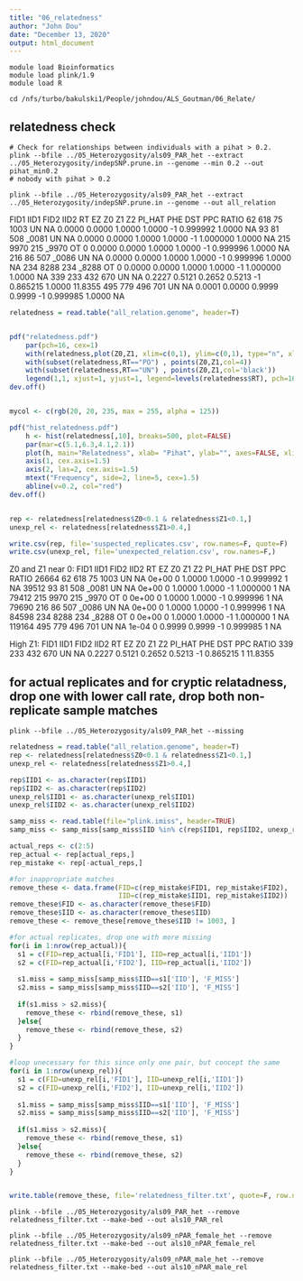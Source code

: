 ```yaml
---
title: "06_relatedness"
author: "John Dou"
date: "December 13, 2020"
output: html_document
---
```


```batch
module load Bioinformatics
module load plink/1.9
module load R

cd /nfs/turbo/bakulski1/People/johndou/ALS_Goutman/06_Relate/
```


## relatedness check

```batch
# Check for relationships between individuals with a pihat > 0.2.
plink --bfile ../05_Heterozygosity/als09_PAR_het --extract ../05_Heterozygosity/indepSNP.prune.in --genome --min 0.2 --out pihat_min0.2
# nobody with pihat > 0.2

plink --bfile ../05_Heterozygosity/als09_PAR_het --extract ../05_Heterozygosity/indepSNP.prune.in --genome --out all_relation
```
FID1   IID1 FID2   IID2 RT    EZ      Z0      Z1      Z2  PI_HAT PHE       DST     PPC   RATIO
  62    618  75   1003 UN    NA  0.0000  0.0000  1.0000  1.0000  -1  0.999992  1.0000      NA
  93     81 508  _0081 UN    NA  0.0000  0.0000  1.0000  1.0000  -1  1.000000  1.0000      NA
 215   9970 215  _9970 OT     0  0.0000  0.0000  1.0000  1.0000  -1  0.999996  1.0000      NA
 216     86 507  _0086 UN    NA  0.0000  0.0000  1.0000  1.0000  -1  0.999996  1.0000      NA
 234   8288 234  _8288 OT     0  0.0000  0.0000  1.0000  1.0000  -1  1.000000  1.0000      NA
 339    233 432    670 UN    NA  0.2227  0.5121  0.2652  0.5213  -1  0.865215  1.0000 11.8355
 495    779 496    701 UN    NA  0.0001  0.0000  0.9999  0.9999  -1  0.999985  1.0000      NA

```r
relatedness = read.table("all_relation.genome", header=T)


pdf("relatedness.pdf")
	par(pch=16, cex=1)
	with(relatedness,plot(Z0,Z1, xlim=c(0,1), ylim=c(0,1), type="n", xlab="Z0 (proportion of loci where pair shares zero alleles IBD)", ylab="Z1 (proportion of loci where pair shares one allele IBD)"))
	with(subset(relatedness,RT=="PO") , points(Z0,Z1,col=4))
	with(subset(relatedness,RT=="UN") , points(Z0,Z1,col='black'))
	legend(1,1, xjust=1, yjust=1, legend=levels(relatedness$RT), pch=16, col='black')
dev.off()


mycol <- c(rgb(20, 20, 235, max = 255, alpha = 125))

pdf("hist_relatedness.pdf")
	h <- hist(relatedness[,10], breaks=500, plot=FALSE)
	par(mar=c(5.1,6.3,4.1,2.1))
	plot(h, main="Relatedness", xlab= "Pihat", ylab="", axes=FALSE, xlim=c(0,0.25), col=mycol, cex.lab=1.5)
	axis(1, cex.axis=1.5)
	axis(2, las=2, cex.axis=1.5) 
	mtext("Frequency", side=2, line=5, cex=1.5)
	abline(v=0.2, col="red")
dev.off() 


rep <- relatedness[relatedness$Z0<0.1 & relatedness$Z1<0.1,]
unexp_rel <- relatedness[relatedness$Z1>0.4,]

write.csv(rep, file='suspected_replicates.csv', row.names=F, quote=F)
write.csv(unexp_rel, file='unexpected_relation.csv', row.names=F,)
```

Z0 and Z1 near 0:
       FID1 IID1 FID2  IID2 RT EZ    Z0 Z1     Z2 PI_HAT PHE      DST PPC RATIO
26664    62  618   75  1003 UN NA 0e+00  0 1.0000 1.0000  -1 0.999992   1    NA
39512    93   81  508 _0081 UN NA 0e+00  0 1.0000 1.0000  -1 1.000000   1    NA
79412   215 9970  215 _9970 OT  0 0e+00  0 1.0000 1.0000  -1 0.999996   1    NA
79690   216   86  507 _0086 UN NA 0e+00  0 1.0000 1.0000  -1 0.999996   1    NA
84598   234 8288  234 _8288 OT  0 0e+00  0 1.0000 1.0000  -1 1.000000   1    NA
119164  495  779  496   701 UN NA 1e-04  0 0.9999 0.9999  -1 0.999985   1    NA


High Z1:
FID1 IID1 FID2 IID2 RT EZ     Z0     Z1     Z2 PI_HAT PHE      DST PPC  RATIO
 339  233  432  670 UN NA 0.2227 0.5121 0.2652 0.5213  -1 0.865215   1  11.8355


## for actual replicates and for cryptic relatadness, drop one with lower call rate, drop both non-replicate sample matches
```batch
plink --bfile ../05_Heterozygosity/als09_PAR_het --missing
```

```r
relatedness = read.table("all_relation.genome", header=T)
rep <- relatedness[relatedness$Z0<0.1 & relatedness$Z1<0.1,]
unexp_rel <- relatedness[relatedness$Z1>0.4,]

rep$IID1 <- as.character(rep$IID1)
rep$IID2 <- as.character(rep$IID2)
unexp_rel$IID1 <- as.character(unexp_rel$IID1)
unexp_rel$IID2 <- as.character(unexp_rel$IID2)

samp_miss <- read.table(file="plink.imiss", header=TRUE)
samp_miss <- samp_miss[samp_miss$IID %in% c(rep$IID1, rep$IID2, unexp_rel$IID1, unexp_rel$IID2), ]

actual_reps <- c(2:5)
rep_actual <- rep[actual_reps,]
rep_mistake <- rep[-actual_reps,]

#for inappropriate matches
remove_these <- data.frame(FID=c(rep_mistake$FID1, rep_mistake$FID2),
                           IID=c(rep_mistake$IID1, rep_mistake$IID2))
remove_these$FID <- as.character(remove_these$FID)
remove_these$IID <- as.character(remove_these$IID)
remove_these <- remove_these[remove_these$IID != 1003, ]

#for actual replicates, drop one with more missing
for(i in 1:nrow(rep_actual)){
  s1 = c(FID=rep_actual[i,'FID1'], IID=rep_actual[i,'IID1'])
  s2 = c(FID=rep_actual[i,'FID2'], IID=rep_actual[i,'IID2'])
  
  s1.miss = samp_miss[samp_miss$IID==s1['IID'], 'F_MISS']
  s2.miss = samp_miss[samp_miss$IID==s2['IID'], 'F_MISS']
  
  if(s1.miss > s2.miss){
    remove_these <- rbind(remove_these, s1)
  }else{
    remove_these <- rbind(remove_these, s2)
  }
}

#loop unecessary for this since only one pair, but concept the same
for(i in 1:nrow(unexp_rel)){
  s1 = c(FID=unexp_rel[i,'FID1'], IID=unexp_rel[i,'IID1'])
  s2 = c(FID=unexp_rel[i,'FID2'], IID=unexp_rel[i,'IID2'])
  
  s1.miss = samp_miss[samp_miss$IID==s1['IID'], 'F_MISS']
  s2.miss = samp_miss[samp_miss$IID==s2['IID'], 'F_MISS']
  
  if(s1.miss > s2.miss){
    remove_these <- rbind(remove_these, s1)
  }else{
    remove_these <- rbind(remove_these, s2)
  }
}


write.table(remove_these, file='relatedness_filter.txt', quote=F, row.names=F)
```

```batch
plink --bfile ../05_Heterozygosity/als09_PAR_het --remove relatedness_filter.txt --make-bed --out als10_PAR_rel

plink --bfile ../05_Heterozygosity/als09_nPAR_female_het --remove relatedness_filter.txt --make-bed --out als10_nPAR_female_rel

plink --bfile ../05_Heterozygosity/als09_nPAR_male_het --remove relatedness_filter.txt --make-bed --out als10_nPAR_male_rel
```

